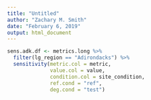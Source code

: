 ```yaml
---
title: "Untitled"
author: "Zachary M. Smith"
date: "February 6, 2019"
output: html_document
---
```


```r
sens.adk.df <- metrics.long %>% 
  filter(lg_region == "Adirondacks") %>% 
  sensitivity(metric.col = metric,
              value.col = value,
              condition.col = site_condition,
              ref.cond = "ref",
              deg.cond = "test")
```

